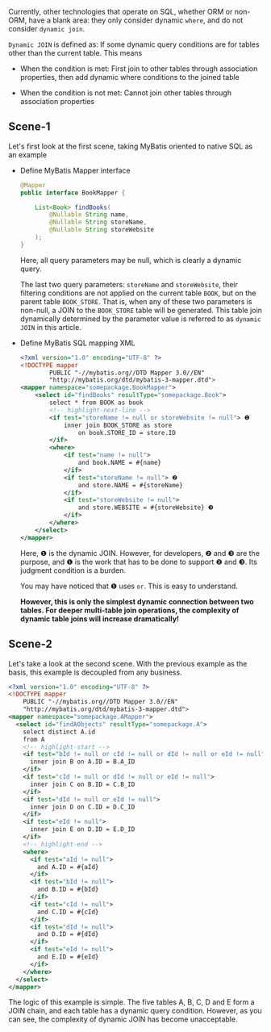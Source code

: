 Currently, other technologies that operate on SQL, whether ORM or non-ORM, have a blank area: they only consider dynamic `where`, and do not consider `dynamic join`.

`Dynamic JOIN` is defined as: If some dynamic query conditions are for tables other than the current table. This means

- When the condition is met: First join to other tables through association properties, then add dynamic where conditions to the joined table

- When the condition is not met: Cannot join other tables through association properties

## Scene-1

Let's first look at the first scene, taking MyBatis oriented to native SQL as an example

-   Define MyBatis Mapper interface

    ```java
    @Mapper
    public interface BookMapper {

        List<Book> findBooks(
            @Nullable String name,
            @Nullable String storeName, 
            @Nullable String storeWebsite
        );
    }
    ```

    Here, all query parameters may be null, which is clearly a dynamic query.

    The last two query parameters: `storeName` and `storeWebsite`, their filtering conditions are not applied on the current table `BOOK`, but on the parent table `BOOK_STORE`.
    That is, when any of these two parameters is non-null, a JOIN to the `BOOK_STORE` table will be generated. This table join dynamically determined by the parameter value is referred to as `dynamic JOIN` in this article.

-   Define MyBatis SQL mapping XML

    ```xml
    <?xml version="1.0" encoding="UTF-8" ?>
    <!DOCTYPE mapper
            PUBLIC "-//mybatis.org//DTD Mapper 3.0//EN"
            "http://mybatis.org/dtd/mybatis-3-mapper.dtd">
    <mapper namespace="somepackage.BookMapper">
        <select id="findBooks" resultType="somepackage.Book">
            select * from BOOK as book
            <!-- highlight-next-line -->
            <if test="storeName != null or storeWebsite != null"> ❶
                inner join BOOK_STORE as store
                    on book.STORE_ID = store.ID
            </if>
            <where>
                <if test="name != null">
                    and book.NAME = #{name}
                </if>
                <if test="storeName != null"> ❷
                    and store.NAME = #{storeName}
                </if>
                <if test="storeWebsite != null">
                    and store.WEBSITE = #{storeWebsite} ❸
                </if>
            </where>
        </select>
    </mapper>
    ```
    
    Here, ❶ is the dynamic JOIN. However, for developers, ❷ and ❸ are the purpose, and ❶ is the work that has to be done to support ❷ and ❸. Its judgment condition is a burden.

    You may have noticed that ❶ uses `or`. This is easy to understand.
    
    **However, this is only the simplest dynamic connection between two tables. For deeper multi-table join operations, the complexity of dynamic table joins will increase dramatically!**

## Scene-2

Let's take a look at the second scene. With the previous example as the basis, this example is decoupled from any business.

```xml 
<?xml version="1.0" encoding="UTF-8" ?>
<!DOCTYPE mapper
    PUBLIC "-//mybatis.org//DTD Mapper 3.0//EN"
    "http://mybatis.org/dtd/mybatis-3-mapper.dtd">
<mapper namespace="somepackage.AMapper">
  <select id="findAObjects" resultType="somepackage.A">
    select distinct A.id
    from A
    <!-- highlight-start -->  
    <if test="bId != null or cId != null or dId != null or eId != null">
      inner join B on A.ID = B.A_ID 
    </if>
    <if test="cId != null or dId != null or eId != null">
      inner join C on B.ID = C.B_ID
    </if>
    <if test="dId != null or eId != null">
      inner join D on C.ID = D.C_ID 
    </if>
    <if test="eId != null">
      inner join E on D.ID = E.D_ID
    </if>
    <!-- highlight-end -->
    <where>
      <if test="aId != null">
        and A.ID = #{aId}  
      </if>
      <if test="bId != null">
        and B.ID = #{bId}
      </if>
      <if test="cId != null">
        and C.ID = #{cId}
      </if>
      <if test="dId != null">
        and D.ID = #{dId}
      </if>
      <if test="eId != null">
        and E.ID = #{eId}
      </if>
    </where>
  </select>
</mapper>
```

The logic of this example is simple. The five tables A, B, C, D and E form a JOIN chain, and each table has a dynamic query condition. However, as you can see, the complexity of dynamic JOIN has become unacceptable.

